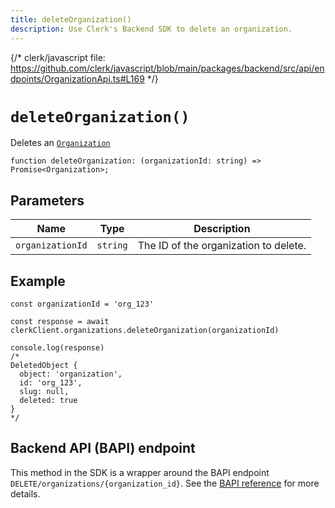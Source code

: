 ```yaml
---
title: deleteOrganization()
description: Use Clerk's Backend SDK to delete an organization.
---
```


{/* clerk/javascript file: https://github.com/clerk/javascript/blob/main/packages/backend/src/api/endpoints/OrganizationApi.ts#L169 */}

# `deleteOrganization()`

Deletes an [`Organization`](/docs/references/backend/types/backend-organization)

```tsx {{ prettier: false }}
function deleteOrganization: (organizationId: string) => Promise<Organization>;
```

## Parameters

| Name | Type | Description |
| - | - | - |
| `organizationId` | `string` | The ID of the organization to delete. |

## Example

```tsx
const organizationId = 'org_123'

const response = await clerkClient.organizations.deleteOrganization(organizationId)

console.log(response)
/*
DeletedObject {
  object: 'organization',
  id: 'org_123',
  slug: null,
  deleted: true
}
*/
```

## Backend API (BAPI) endpoint

This method in the SDK is a wrapper around the BAPI endpoint `DELETE/organizations/{organization_id}`. See the [BAPI reference](https://clerk.com/docs/reference/backend-api/tag/Organizations#operation/DeleteOrganization) for more details.
